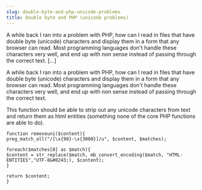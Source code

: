 ```yaml
---
slug: double-byte-and-php-unicode-problems
title: Double byte and PHP (unicode problems)
---
```

<p>A while back I ran into a problem with PHP, how can I read in files that have double byte (unicode) characters and display them in a form that any browser can read. Most programming languages don't handle these characters very well, and end up with non sense instead of passing through the correct text. [&hellip;]</p>


<!--truncate-->
A while back I ran into a problem with PHP, how can I read in files that have double byte (unicode) characters and display them in a form that any browser can read. Most programming languages don't handle these characters very well, and end up with non sense instead of passing through the correct text.  

This function should be able to strip out any unicode characters from text and return them as html entities (something none of the core PHP functions are able to do).  

```
function removeuni($content){
preg_match_all("/[\x{90}-\x{3000}]/u", $content, $matches);  

foreach($matches[0] as $match){
$content = str_replace($match, mb_convert_encoding($match, "HTML-ENTITIES","UTF-8&#8243;), $content);
}  

return $content;
}
```